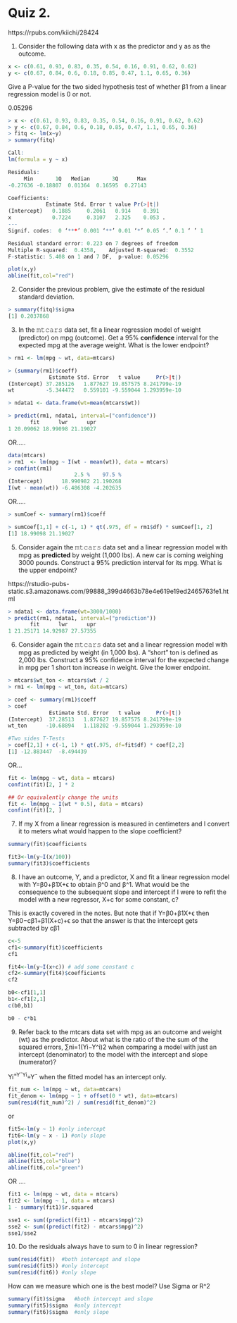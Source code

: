 
Quiz 2.
=========================

https://rpubs.com/kiichi/28424


1. Consider the following data with x as the predictor and y as as the outcome.

```r
x <- c(0.61, 0.93, 0.83, 0.35, 0.54, 0.16, 0.91, 0.62, 0.62)
y <- c(0.67, 0.84, 0.6, 0.18, 0.85, 0.47, 1.1, 0.65, 0.36)
```

Give a P-value for the two sided hypothesis test of whether β1 from a linear regression model is 0 or not.

0.05296

```r
> x <- c(0.61, 0.93, 0.83, 0.35, 0.54, 0.16, 0.91, 0.62, 0.62)
> y <- c(0.67, 0.84, 0.6, 0.18, 0.85, 0.47, 1.1, 0.65, 0.36)
> fitq <- lm(x~y)
> summary(fitq)

Call:
lm(formula = y ~ x)

Residuals:
     Min       1Q   Median       3Q      Max 
-0.27636 -0.18807  0.01364  0.16595  0.27143 

Coefficients:
            Estimate Std. Error t value Pr(>|t|)  
(Intercept)   0.1885     0.2061   0.914    0.391  
x             0.7224     0.3107   2.325    0.053 .
---
Signif. codes:  0 ‘***’ 0.001 ‘**’ 0.01 ‘*’ 0.05 ‘.’ 0.1 ‘ ’ 1

Residual standard error: 0.223 on 7 degrees of freedom
Multiple R-squared:  0.4358,	Adjusted R-squared:  0.3552 
F-statistic: 5.408 on 1 and 7 DF,  p-value: 0.05296

plot(x,y)
abline(fit,col="red")

```

2. Consider the previous problem, give the estimate of the residual standard deviation.
```r
> summary(fitq)$sigma
[1] 0.2037868
```

3. In the 𝚖𝚝𝚌𝚊𝚛𝚜 data set, fit a linear regression model of weight (predictor) on mpg (outcome). Get a 95% **confidence** interval for the expected mpg at the average weight. What is the lower endpoint?

```r
> rm1 <- lm(mpg ~ wt, data=mtcars)

> (summary(rm1)$coeff)
             Estimate Std. Error   t value     Pr(>|t|)
(Intercept) 37.285126   1.877627 19.857575 8.241799e-19
wt          -5.344472   0.559101 -9.559044 1.293959e-10

> ndata1 <- data.frame(wt=mean(mtcars$wt))

> predict(rm1, ndata1, interval=("confidence"))
       fit      lwr      upr
1 20.09062 18.99098 21.19027
```

OR.....

```r
data(mtcars)
> rm1  <- lm(mpg ~ I(wt - mean(wt)), data = mtcars)
> confint(rm1)
                     2.5 %    97.5 %
(Intercept)      18.990982 21.190268
I(wt - mean(wt)) -6.486308 -4.202635
```

OR..... 

```r
> sumCoef <- summary(rm1)$coeff

> sumCoef[1,1] + c(-1, 1) * qt(.975, df = rm1$df) * sumCoef[1, 2]
[1] 18.99098 21.19027

```

5. Consider again the 𝚖𝚝𝚌𝚊𝚛𝚜 data set and a linear regression model with mpg as **predicted** by weight (1,000 lbs). A new car is coming weighing 3000 pounds. Construct a 95% prediction interval for its mpg. What is the upper endpoint?


https://rstudio-pubs-static.s3.amazonaws.com/99888_399d4663b78e4e619e19ed2465763fe1.html

```r
> ndata1 <- data.frame(wt=3000/1000)
> predict(rm1, ndata1, interval=("prediction"))
       fit      lwr      upr
1 21.25171 14.92987 27.57355

```

6. Consider again the 𝚖𝚝𝚌𝚊𝚛𝚜 data set and a linear regression model with mpg as predicted by weight (in 1,000 lbs). A “short” ton is defined as 2,000 lbs. Construct a 95% confidence interval for the expected change in mpg per 1 short ton increase in weight. Give the lower endpoint.

```r
> mtcars$wt_ton <- mtcars$wt / 2
> rm1 <- lm(mpg ~ wt_ton, data=mtcars)

> coef <- summary(rm1)$coeff
> coef
             Estimate Std. Error   t value     Pr(>|t|)
(Intercept)  37.28513   1.877627 19.857575 8.241799e-19
wt_ton      -10.68894   1.118202 -9.559044 1.293959e-10

#Two sides T-Tests
> coef[2,1] + c(-1, 1) * qt(.975, df=fit$df) * coef[2,2]
[1] -12.883447  -8.494439
```

OR...

```r
fit <- lm(mpg ~ wt, data = mtcars)
confint(fit)[2, ] * 2

## Or equivalently change the units
fit <- lm(mpg ~ I(wt * 0.5), data = mtcars)
confint(fit)[2, ]
```

7.  If my X from a linear regression is measured in centimeters and I convert it to meters what would happen to the slope coefficient?

```r
summary(fit)$coefficients

fit3<-lm(y~I(x/100))
summary(fit3)$coefficients
```

8. 
I have an outcome, Y, and a predictor, X and fit a linear regression model with Y=β0+β1X+ϵ to obtain β^0 and β^1. What would be the consequence to the subsequent slope and intercept if I were to refit the model with a new regressor, X+c for some constant, c?

This is exactly covered in the notes. But note that if Y=β0+β1X+ϵ then Y=β0−cβ1+β1(X+c)+ϵ so that the answer is that the intercept gets subtracted by cβ1

```r
c<-5
cf1<-summary(fit)$coefficients
cf1

fit4<-lm(y~I(x+c)) # add some constant c
cf2<-summary(fit4)$coefficients
cf2

b0<-cf1[1,1]
b1<-cf1[2,1]
c(b0,b1)

b0 - c*b1

```

9. 
Refer back to the mtcars data set with mpg as an outcome and weight (wt) as the predictor. About what is the ratio of the the sum of the squared errors, ∑ni=1(Yi−Y^i)2 when comparing a model with just an intercept (denominator) to the model with the intercept and slope (numerator)?

Yi^=Y¯Yi^=Y¯  when the fitted model has an intercept only.

```r
fit_num <- lm(mpg ~ wt, data=mtcars)
fit_denom <- lm(mpg ~ 1 + offset(0 * wt), data=mtcars)
sum(resid(fit_num)^2) / sum(resid(fit_denom)^2)
```

or 

```r
fit5<-lm(y ~ 1) #only intercept
fit6<-lm(y ~ x - 1) #only slope
plot(x,y)

abline(fit,col="red")
abline(fit5,col="blue")
abline(fit6,col="green")
```

OR ....

```r
fit1 <- lm(mpg ~ wt, data = mtcars)
fit2 <- lm(mpg ~ 1, data = mtcars)
1 - summary(fit1)$r.squared

sse1 <- sum((predict(fit1) - mtcars$mpg)^2)
sse2 <- sum((predict(fit2) - mtcars$mpg)^2)
sse1/sse2

```


10. Do the residuals always have to sum to 0 in linear regression?

```r
sum(resid(fit))  #both intercept and slope
sum(resid(fit5)) #only intercept
sum(resid(fit6)) #only slope
```

How can we measure which one is the best model? Use Sigma or R^2

```r
summary(fit)$sigma   #both intercept and slope
summary(fit5)$sigma  #only intercept
summary(fit6)$sigma  #only slope
```




